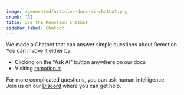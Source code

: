 ```yaml
---
image: /generated/articles-docs-ai-chatbot.png
crumb: 'AI'
title: Use the Remotion Chatbot
sidebar_label: Chatbot
---
```


We made a Chatbot that can answer simple questions about Remotion.  
You can invoke it either by:

- Clicking on the "Ask AI" button anywhere on our docs
- Visiting [remotion.ai](https://remotion.ai)

For more complicated questions, you can ask human intelligence.  
Join us on our [Discord](https://remotion.dev/discord) where you can get help.
